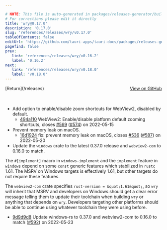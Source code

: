 ```yaml
---

# NOTE: This file is auto-generated in packages/releases-generator/build.ts
# For corrections please edit it directly
title: 'wry@0.17.0'
description: '0.17.0'
slug: 'references/releases/wry/v0.17.0'
tableOfContents: false
editUrl: 'https://github.com/tauri-apps/tauri-docs/packages/releases-generator/build.ts'
pagefind: false
prev:
   link: 'references/releases/wry/v0.16.2'
   label: '0.16.2'
next:
   link: 'references/releases/wry/v0.18.0'
   label: 'v0.18.0'
---
```


<div style="margin-bottom:3rem; display: flex; justify-content: space-between; align-items: center"><span>[Return](/releases)</span><span><a href="https://github.com/tauri-apps/wry/releases/tag/wry-v0.17.0">View on GitHub</a></span></div>

- Add option to enable/disable zoom shortcuts for WebView2, disabled by default.
  - [494a110](https://github.com/tauri-apps/wry/commit/494a11057f9ddd2bf4bcecdc96b43ed95c5bd08e) WebView2: Enable/disable platform default zooming shortcuts, closes [#569](https://github.com/tauri-apps/wry/pull/569) ([#574](https://github.com/tauri-apps/wry/pull/574)) on 2022-05-15
- Prevent memory leak on macOS.
  - [16d1924](https://github.com/tauri-apps/wry/commit/16d192450ed639f94cf8b7137fa5fea1a319f8b5) fix: prevent memory leak on macOS, closes [#536](https://github.com/tauri-apps/wry/pull/536) ([#587](https://github.com/tauri-apps/wry/pull/587)) on 2022-05-20
- Update the `windows` crate to the latest 0.37.0 release and `webview2-com` to 0.16.0 to match.

The `#[implement]` macro in `windows-implement` and the `implement` feature in `windows` depend on some `const` generic features which stabilized in `rustc` 1.61. The MSRV on Windows targets is effectively 1.61, but other targets do not require these features.

The `webview2-com` crate specifies `rust-version = &quot;1.61&quot;`, so `wry` will inherit that MSRV and developers on Windows should get a clear error message telling them to update their toolchain when building `wry` or anything that depends on `wry`. Developers targeting other platforms should be able to continue using whatever toolchain they were using before.

- [9d9d9d8](https://github.com/tauri-apps/wry/commit/9d9d9d8f3d37a283bbb707d39c3aac090325a63e) Update windows-rs to 0.37.0 and webview2-com to 0.16.0 to match ([#592](https://github.com/tauri-apps/wry/pull/592)) on 2022-05-23

